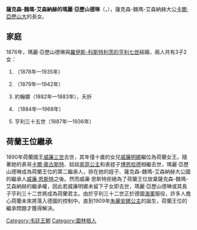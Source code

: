 {{Unreferenced|time=2020-09-14T17:16:11+00:00}}
{{Infobox noble
| name        = 瑪麗·亞歷山德琳
| image       = MarieAlexandrinesaweireuss.jpg
| image_size  = 220px
| birth_date  = {{Birth date|1849|1|20|df=y}}
| birth_place = [[魏瑪|魏瑪]]
| death_date  = {{death date and age|1922|5|6|1849|1|20|df=y}}
| death_place = [[綠山城縣|綠山城縣]]
| noble family= [[韋廷王朝|韋廷王朝]]恩斯特系
| father      = [[卡尔·亚历山大_(萨克森-魏玛-艾森纳赫)|卡爾·亞歷山大]]
| mother      = [[索菲公主_(荷蘭)|荷蘭的索菲公主]]
}}

'''薩克森-魏瑪-艾森納赫的瑪麗·亞歷山德琳'''（{{lang-de|Marie Anna Alexandrine Sophie Auguste Helene von Sachsen-Weimar-Eisenach}}，{{bd|1849年|1月20日|1922年|5月6日}}），薩克森-魏瑪-艾森納赫大公[[卡尔·亚历山大_(萨克森-魏玛-艾森纳赫)|卡爾·亞歷山大]]的長女。

== 家庭 ==
1876年，瑪麗·亞歷山德琳與[[亨利七世_(羅伊斯-科斯特利茨)|羅伊斯-科斯特利茨的亨利七世]]結婚，兩人共有3子2女：
# {{le|亨利三十二世|Prince Heinrich XXXII Reuss of Köstritz}}（1878年—1935年）
# {{le|亨利三十三世|Prince Heinrich XXXIII Reuss of Köstritz}}（1879年—1942年）
# 約翰娜（1882年—1883年），夭折
# {{le|索菲·蕾奈特|Sophie Renate Reuss of Köstritz}}（1884年—1968年）
# 亨利三十五世（1887年—1936年）

== 荷蘭王位繼承 ==
1890年荷蘭國王[[威廉三世_(尼德蘭)|威廉三世]]去世，其年僅十歲的女兒[[威廉明娜_(荷蘭)|威廉明娜]]繼位為荷蘭女王。隨著她的表哥[[卡尔·奥古斯特_(萨克森-魏玛-艾森纳赫大公世子)|卡爾·奧古斯特]]、姑姑[[索菲公主_(荷蘭)|索菲公主]]和表姪子[[博恩哈德_(萨克森-魏玛-艾森纳赫王子)|博恩哈德]]相繼去世，瑪麗·亞歷山德琳成為荷蘭王位的第二繼承人，排在她的姪子、薩克森-魏瑪-艾森納赫大公國的繼承人[[威廉·恩斯特_(萨克森-魏玛-艾森纳赫)|威廉·恩斯特]]之後。然而威廉·恩斯特拒絕為了荷蘭王位放棄薩克森-魏瑪-艾森納赫的繼承權，因此若威廉明娜未留下子女即去世，瑪麗·亞歷山德琳或其長子亨利三十二世將成為荷蘭君主。由於亨利三十二世正於德國[[海軍|海軍]]服役，許多人擔心荷蘭未來將落入德國的控制中。直到1909年[[朱麗安娜女王|朱麗安娜公主]]的誕生，荷蘭王位的繼承問題才獲得解決。

{{normdaten}}
{{DEFAULTSORT:marie}}
[[Category:韦廷王朝|Category:韦廷王朝]]
[[Category:圖林根人|Category:圖林根人]]